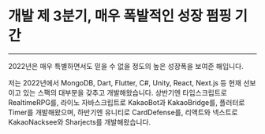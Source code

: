 # 개발 제 3분기, 매우 폭발적인 성장 펌핑 기간

---

2022년은 매우 특별하면서도 믿을 수 없을 정도의 높은 성장폭을 보여준
해입니다.

저는 2022년에서 MongoDB, Dart, Flutter, C#, Unity, React, Next.js 등
현재 선보이고 있는 스팩의 대부분을 갖추고 개발해왔습니다.
상반기엔 타입스크립트로 RealtimeRPG를, 라이노 자바스크립트로 KakaoBot과
KakaoBridge를, 플러터로 Timer를 개발해왔으며,
하반기엔 유니티로 CardDefense를, 리액트와 넥스트로 KakaoNacksee와
Sharjects를 개발해왔습니다.
